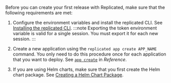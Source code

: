 Before you can create your first release with Replicated, make sure that the following requirements are met:

1. Configure the environment variables and install the replicated CLI. See [Installing the replicated CLI](/reference/replicated-cli-installing).
:::note
Exporting the token environment variable is valid for a single session. You must export it for each new session.
:::

1. Create a new application using the `replicated app create APP_NAME` command. You only need to do this procedure once for each application that you want to deploy. See [`app create`](/reference/replicated-cli-app-create) in _Reference_.
1. If you are using Helm charts, make sure that you first create the Helm chart package. See [Creating a Helm Chart Package](helm-release-creating-package).